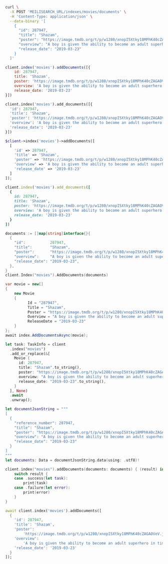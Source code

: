 <CodeGroup>

```bash cURL
curl \
  -X POST 'MEILISEARCH_URL/indexes/movies/documents' \
  -H 'Content-Type: application/json' \
  --data-binary '[
    {
      "id": 287947,
      "title": "Shazam",
      "poster": "https://image.tmdb.org/t/p/w1280/xnopI5Xtky18MPhK40cZAGAOVeV.jpg",
      "overview": "A boy is given the ability to become an adult superhero in times of need with a single magic word.",
      "release_date": "2019-03-23"
    }
  ]'
```

```javascript JS
client.index('movies').addDocuments([{
    id: 287947,
    title: 'Shazam',
    poster: 'https://image.tmdb.org/t/p/w1280/xnopI5Xtky18MPhK40cZAGAOVeV.jpg',
    overview: 'A boy is given the ability to become an adult superhero in times of need with a single magic word.',
    release_date: '2019-03-23'
}])
```

```python Python
client.index('movies').add_documents([{
  'id': 287947,
  'title': 'Shazam',
  'poster': 'https://image.tmdb.org/t/p/w1280/xnopI5Xtky18MPhK40cZAGAOVeV.jpg',
  'overview': 'A boy is given the ability to become an adult superhero in times of need with a single magic word.',
  'release_date': '2019-03-23'
}])
```

```php PHP
$client->index('movies')->addDocuments([
  [
    'id' => 287947,
    'title' => 'Shazam',
    'poster' => 'https://image.tmdb.org/t/p/w1280/xnopI5Xtky18MPhK40cZAGAOVeV.jpg',
    'overview' => 'A boy is given the ability to become an adult superhero in times of need with a single magic word.',
    'release_date' => '2019-03-23'
  ]
]);
```

```ruby Ruby
client.index('movies').add_documents([
  {
    id: 287947,
    title: 'Shazam',
    poster: 'https://image.tmdb.org/t/p/w1280/xnopI5Xtky18MPhK40cZAGAOVeV.jpg',
    overview: 'A boy is given the ability to become an adult superhero in times of need with a single magic word.',
    release_date: '2019-03-23'
  }
])
```

```go Go
documents := []map[string]interface{}{
  {
    "id":           287947,
    "title":        "Shazam",
    "poster":       "https://image.tmdb.org/t/p/w1280/xnopI5Xtky18MPhK40cZAGAOVeV.jpg",
    "overview":     "A boy is given the ability to become an adult superhero in times of need with a single magic word.",
    "release_date": "2019-03-23",
  },
}
client.Index("movies").AddDocuments(documents)
```

```csharp C#
var movie = new[]
{
    new Movie
    {
          Id = "287947",
          Title = "Shazam",
          Poster = "https://image.tmdb.org/t/p/w1280/xnopI5Xtky18MPhK40cZAGAOVeV.jpg",
          Overview = "A boy is given the ability to become an adult superhero in times of need with a single magic word.",
          ReleaseDate = "2019-03-23"
    }
};
await index.AddDocumentsAsync(movie);
```

```rust Rust
let task: TaskInfo = client
  .index("movies")
  .add_or_replace(&[
    Movie {
      id: 287947,
      title: "Shazam".to_string(),
      poster: "https://image.tmdb.org/t/p/w1280/xnopI5Xtky18MPhK40cZAGAOVeV.jpg".to_string(),
      overview: "A boy is given the ability to become an adult superhero in times of need with a single magic word.".to_string(),
      release_date: "2019-03-23".to_string(),
    }
  ], None)
  .await
  .unwrap();
```

```swift Swift
let documentJsonString = """
[
  {
    "reference_number": 287947,
    "title": "Shazam",
    "poster": "https://image.tmdb.org/t/p/w1280/xnopI5Xtky18MPhK40cZAGAOVeV.jpg",
    "overview": "A boy is given the ability to become an adult superhero in times of need with a single magic word.",
    "release_date": "2019-03-23"
  }
]
"""
let documents: Data = documentJsonString.data(using: .utf8)!

client.index("movies").addDocuments(documents: documents) { (result) in
    switch result {
    case .success(let task):
        print(task)
    case .failure(let error):
        print(error)
    }
}
```

```dart Dart
await client.index('movies').addDocuments([
  {
    'id': 287947,
    'title': 'Shazam',
    'poster':
        'https://image.tmdb.org/t/p/w1280/xnopI5Xtky18MPhK40cZAGAOVeV.jpg',
    'overview':
        'A boy is given the ability to become an adult superhero in times of need with a single magic word.',
    'release_date': '2019-03-23'
  }
]);
```
</CodeGroup>